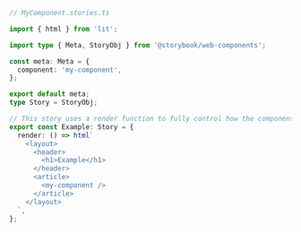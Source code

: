 ```ts
// MyComponent.stories.ts

import { html } from 'lit';

import type { Meta, StoryObj } from '@storybook/web-components';

const meta: Meta = {
  component: 'my-component',
};

export default meta;
type Story = StoryObj;

// This story uses a render function to fully control how the component renders.
export const Example: Story = {
  render: () => html`
    <layout>
      <header>
        <h1>Example</h1>
      </header>
      <article>
        <my-component />
      </article>
    </layout>
  `,
};
```
